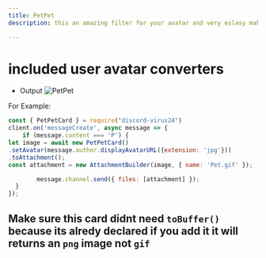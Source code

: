 ```yaml
---
title: PetPet
description: this an amazing filter for your avatar and very eslasy making

---
```


# included user avatar converters 

* Output
![PetPet](https://media.discordapp.net/attachments/830729769397125140/1042410552321912874/Fire.gif)

 For Example: 


```js
const { PetPetCard } = require("discord-virus24")
client.on('messageCreate', async message => {
	if (message.content === 'P') {
let image = await new PetPetCard()
.setAvatar(message.author.displayAvatarURL({extension: 'jpg'})) 
.toAttachment();
const attachment = new AttachmentBuilder(image, { name: 'Pet.gif' });

		message.channel.send({ files: [attachment] });
  }
});
```

## Make sure this card didnt need `toBuffer()` because its alredy declared if you add it it will returns an `png` image not `gif` 